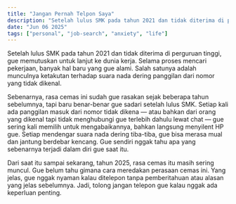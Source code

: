```yaml
---
title: "Jangan Pernah Telpon Saya"
description: "Setelah lulus SMK pada tahun 2021 dan tidak diterima di perguruan tinggi, gue memutuskan untuk lanjut ke dunia kerja. Selama proses mencari pekerjaan, banyak hal baru yang gue alami. Salah satunya adalah munculnya ketakutan terhadap suara nada dering panggilan dari nomor yang tidak dikenal."
date: "Jun 06 2025"
tags: ["personal", "job-search", "anxiety", "life"]
---
```


Setelah lulus SMK pada tahun 2021 dan tidak diterima di perguruan tinggi, gue memutuskan untuk lanjut ke dunia kerja. Selama proses mencari pekerjaan, banyak hal baru yang gue alami. Salah satunya adalah munculnya ketakutan terhadap suara nada dering panggilan dari nomor yang tidak dikenal.

Sebenarnya, rasa cemas ini sudah gue rasakan sejak beberapa tahun sebelumnya, tapi baru benar-benar gue sadari setelah lulus SMK. Setiap kali ada panggilan masuk dari nomor tidak dikena — atau bahkan dari orang yang dikenal tapi tidak menghubungi gue terlebih dahulu lewat chat — gue sering kali memilih untuk mengabaikannya, bahkan langsung menyilent HP gue. Setiap mendengar suara nada dering tiba-tiba, gue bisa merasa mual dan jantung berdebar kencang. Gue sendiri nggak tahu apa yang sebenarnya terjadi dalam diri gue saat itu.

Dari saat itu sampai sekarang, tahun 2025, rasa cemas itu masih sering muncul. Gue belum tahu gimana cara meredakan perasaan cemas ini. Yang jelas, gue nggak nyaman kalau ditelepon tanpa pemberitahuan atau alasan yang jelas sebelumnya. Jadi, tolong jangan telepon gue kalau nggak ada keperluan penting.
